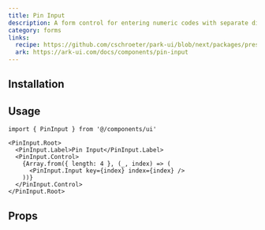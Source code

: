 ```yaml
---
title: Pin Input
description: A form control for entering numeric codes with separate digit fields.
category: forms
links:
  recipe: https://github.com/cschroeter/park-ui/blob/next/packages/preset/src/recipes/pin-input.ts
  ark: https://ark-ui.com/docs/components/pin-input
---
```


<ComponentExample name="basic" />

## Installation

<InstallationGuide />

## Usage

```tsx
import { PinInput } from '@/components/ui'
```

```tsx
<PinInput.Root>
  <PinInput.Label>Pin Input</PinInput.Label>
  <PinInput.Control>
    {Array.from({ length: 4 }, (_, index) => (
      <PinInput.Input key={index} index={index} />
    ))}
  </PinInput.Control>
</PinInput.Root>
```

## Props

<PropsTable />